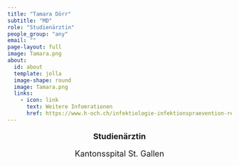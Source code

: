 ```yaml
---
title: "Tamara Dörr"
subtitle: "MD"
role: "Studienärztin"
people_group: "any"
email: ""
page-layout: full
image: Tamara.png
about: 
  id: about
  template: jolla
  image-shape: round
  image: Tamara.png
  links:
    - icon: link
      text: Weitere Infomrationen 
      href: https://www.h-och.ch/infektiologie-infektionspraevention-reisemedizin/ 
---
```


<div style="text-align: center;">
  <p style="font-size: 18px; font-weight: bold;">Studienärztin</p>
  <p style="font-size: 18px; ">Kantonsspital St. Gallen</p>
</div>

